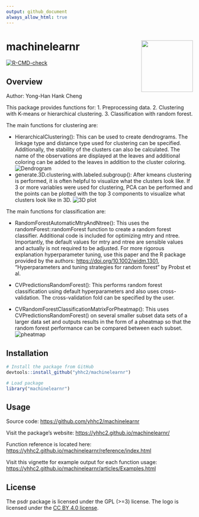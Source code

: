 ```yaml
---
output: github_document
always_allow_html: true
---
```


<!-- README.md is generated from README.Rmd. Please edit that file -->

# machinelearnr <a href='https://yhhc2.github.io/machinelearnr/'><img src='man/figures/logo.png' align="right" height="139" /></a>

  <!-- badges: start -->
  [![R-CMD-check](https://github.com/yhhc2/machinelearnr/workflows/R-CMD-check/badge.svg)](https://github.com/yhhc2/machinelearnr/actions)
  <!-- badges: end -->

## Overview

Author: Yong-Han Hank Cheng

This package provides functions for:
1. Preprocessing data.
2. Clustering with K-means or hierarchical clustering.
3. Classification with random forest.

The main functions for clustering are:

+ HierarchicalClustering(): This can be used to create dendrograms. The linkage type
and distance type used for clustering can be specified. Additionally, the stability
of the clusters can also be calculated. The name of the observations are displayed
at the leaves and additional coloring can be added to the leaves
in addition to the cluster coloring.
![Dendrogram](README_files\figure-gfm\unnamed-chunk-8-2.png)
+ generate.3D.clustering.with.labeled.subgroup(): After kmeans clustering is
performed, it is often helpful to visualize what the clusters look like. If 3
or more variables were used for clustering, PCA can be performed and the points
can be plotted with the top 3 components to visualize what clusters look
like in 3D.
![3D plot](README_files\figure-gfm\unnamed-chunk-5-3.png)

The main functions for classification are:

+ RandomForestAutomaticMtryAndNtree(): This uses the randomForest::randomForest
function to create a random forest classifier. Additional code is included
for optimizing mtry and ntree. Importantly, the default values for mtry and ntree
are sensible values and actually is not required to be adjusted. For more
rigorous explanation hyperparameter tuning, use this paper and the
R package provided by the authors: <https://doi.org/10.1002/widm.1301>, 
"Hyperparameters and tuning strategies for random forest" by Probst et al.

+ CVPredictionsRandomForest(): This performs random forest classification
using default hyperparameters and also uses cross-validation. The 
cross-validation fold can be specified by the user.

+ CVRandomForestClassificationMatrixForPheatmap(): This uses CVPredictionsRandomForest()
on several smaller subset data sets of a larger data set and outputs
results in the form of a pheatmap so that the random forest performance
can be compared between each subset. 
![pheatmap](README_files\figure-gfm\unnamed-chunk-15-3.png)


## Installation

```r
# Install the package from GitHub
devtools::install_github("yhhc2/machinelearnr")
```

```r
# Load package
library("machinelearnr")
```

## Usage

Source code: <https://github.com/yhhc2/machinelearnr>

Visit the package's website: <https://yhhc2.github.io/machinelearnr/>

Function reference is located here: <https://yhhc2.github.io/machinelearnr/reference/index.html>

Visit this vignette for example output for each function usage: <https://yhhc2.github.io/machinelearnr/articles/Examples.html>

## License
The psdr package is licensed under the GPL (>=3) license. The logo is licensed under the <a href='https://creativecommons.org/licenses/by/4.0/'> CC BY 4.0 license</a>.


